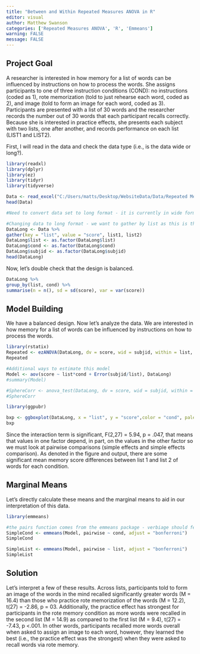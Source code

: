 ```yaml
---
title: "Between and Within Repeated Measures ANOVA in R"
editor: visual
author: Matthew Swanson
categories: ['Repeated Measures ANOVA', 'R', 'Emmeans']
warning: FALSE
message: FALSE
---
```


::: text-center
# **Project Goal**
:::

A researcher is interested in how memory for a list of words can be influenced by instructions on how to process the words. She assigns participants to one of three instruction conditions (COND): no instructions (coded as 1), rote memorization (told to just rehearse each word, coded as 2), and image (told to form an image for each word, coded as 3). Participants are presented with a list of 30 words and the researcher records the number out of 30 words that each participant recalls correctly. Because she is interested in practice effects, she presents each subject with two lists, one after another, and records performance on each list (LIST1 and LIST2).

First, I will read in the data and check the data type (i.e., is the data wide or long?).

```r
library(readxl)
library(dplyr)
library(ez)
library(tidyr)
library(tidyverse)

Data <- read_excel("C:/Users/matts/Desktop/WebsiteData/Data/Repeated Measures Data 2.xlsx")
head(Data)

#Need to convert data set to long format - it is currently in wide format

#Changing data to long format - we want to gather by list as this is the repeated variable
DataLong <- Data %>%
gather(key = "list", value = "score", list1, list2)
DataLong$list <- as.factor(DataLong$list)
DataLong$cond <- as.factor(DataLong$cond)
DataLong$subjid <- as.factor(DataLong$subjid)
head(DataLong)
```

Now, let's double check that the design is balanced.

```r
DataLong %>%
group_by(list, cond) %>%
summarise(n = n(), sd = sd(score), var = var(score))
```

::: text-center
# **Model Building**
:::

We have a balanced design. Now let's analyze the data. We are interested in how memory for a list of words can be influenced by instructions on how to process the words.

```r
library(rstatix)
Repeated <- ezANOVA(DataLong, dv = score, wid = subjid, within = list, between = cond, detailed = TRUE, return_aov = TRUE, type = 3)
Repeated

#Additional ways to estimate this model
Model <- aov(score ~ list*cond + Error(subjid/list), DataLong)
#summary(Model)

#SphereCorr <- anova_test(DataLong, dv = score, wid = subjid, within = list, between = cond)
#SphereCorr

library(ggpubr)

bxp <- ggboxplot(DataLong, x = "list", y = "score",color = "cond", palette = "jco")
bxp
```

Since the interaction term is significant, F(2,27) = 5.94, p = .047, that means that values in one factor depend, in part, on the values in the other factor so we must look at pairwise comparisons (simple effects and simple effects comparison). As denoted in the figure and output, there are some significant mean memory score differences between list 1 and list 2 of words for each condition.

::: text-center
## **Marginal Means**
:::

Let's directly calculate these means and the marginal means to aid in our interpretation of this data.

```r
library(emmeans)

#the pairs function comes from the emmeans package - verbiage should feel similar to emmeans commands in SPSS
SimpleCond <- emmeans(Model, pairwise ~ cond, adjust = "bonferroni")
SimpleCond

SimpleList <- emmeans(Model, pairwise ~ list, adjust = "bonferroni")
SimpleList
```

::: text-center
# **Solution**
:::

Let's interpret a few of these results. Across lists, participants told to form an image of the words in the mind recalled significantly greater words (M = 16.4) than those who practice rote memorization of the words (M = 12.2), t(27) = -2.86, p = 03. Additionally, the practice effect has strongest for participants in the rote memory condition as more words were recalled in the second list (M = 14.9) as compared to the first list (M = 9.4), t(27) = -7.43, p \<.001. In other words, participants recalled more words overall when asked to assign an image to each word, however, they learned the best (i.e., the practice effect was the strongest) when they were asked to recall words via rote memory.
